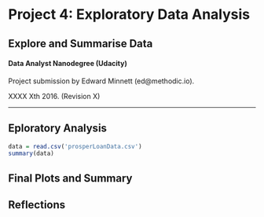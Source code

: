 # Project 4: Exploratory Data Analysis
## Explore and Summarise Data
#### Data Analyst Nanodegree (Udacity)
Project submission by Edward Minnett (ed@methodic.io).

XXXX Xth 2016. (Revision X)

-------

## Eploratory Analysis

```r
data = read.csv('prosperLoanData.csv')
summary(data)
```

## Final Plots and Summary

## Reflections
